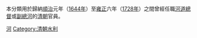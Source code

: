 本分類用於歸納[[順治|順治]]元年（[[1644年|1644年]]）至[[雍正|雍正]]六年（[[1728年|1728年]]）之間曾經任職[[河道總督|河道總督]]或[[副總河|副總河]]的[[清朝|清朝]]官員。

{{catmore|河道總督}}

[[Category:清朝總督|河]]
[[Category:清朝水利|Category:清朝水利]]